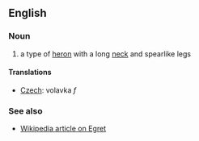 ==English==

===Noun===

# a type of [[heron]] with a long [[neck]] and spearlike legs

====Translations====

*[[Czech]]: volavka  ''f''

===See also===

*[[en:Egret|Wikipedia article on Egret]]